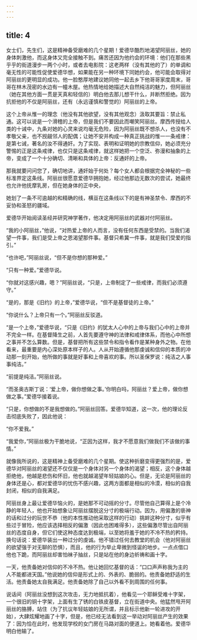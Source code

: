 ```yaml
---
---
---
```

title: 4
---



女士们，先生们，这是精神备受磨难的几个星期！爱德华酷烈地渴望阿丽丝，她的身体刺激他，而这身体又完全接触不到。痛苦还因为他约会的环境：他们在那些黑乎乎的街道漫步一两个小时，或者去电影院：这老两样（没有其他的了）的单调和毫无性的可能性促使爱德华想，如果能在另一种环境下同她约会，他可能会取得对阿丽丝的更明显的成功。他一脸憨厚地建议她同他一起去乡下他哥哥家度周末，哥哥在林木茂密的水边有一幢木屋。他热情地给她描述大自然纯洁的魅力，但阿丽丝（她在其他方面一贯是天真和轻信的）明白他去那儿想干什么，并断然拒绝。因为抗拒他的不仅是阿丽丝，还有（永远谨慎和警觉的）阿丽丝的上帝。

这个上帝从惟一的理念（他没有其他欲望，没有其他观念）汲取其要旨：禁止私通。这可以说是一个滑稽的上帝，但是我们不要因此而嘲笑阿丽丝。摩西传授给人类的十诫中，九条对她的心灵来说均毫无危险，因为阿丽丝既不想杀人，也没有不孝敬父亲，也不觊觎邻人的配偶；让她不安并构成一种真正挑战的惟一一条戒律：是第七诫，著名的汝不得通奸。为了实现、表明和证明她的宗教信仰，她必须充分警惕的正是这条戒律，也仅只是这条戒律，就这样她把一个空泛、弥漫和抽象的上帝，变成了一个十分确切、清晰和具体的上帝：反通奸的上帝。

那我就要问问您了，确切地讲，通奸始于何处？每个女人都会根据完全神秘的一些标准界定这条线。阿丽丝很愿意爱德华拥抱她，经过他那边无数次的尝试，她最终也允许他抚摩乳房，但在她身体的正中央，

她划了一条不可逾越的和精确的线，横亘在这条线以下的是有神圣禁令、摩西的不妥协和圣怒的疆域。

爱德华开始阅读圣经并研究神学著作，他决定用阿丽丝的武器对付阿丽丝。

“我的小阿丽丝，”他说，“对热爱上帝的人而言，没有任何东西是受禁的。当我们渴望一件事，我们是受上帝之恩渴望那件事。基督只希冀一件事，就是我们受爱的指引。”

“也许吧，”阿丽丝说，“但不是你想的那种爱。”

“只有一种爱。”爱德华说。

“你就对这感兴趣，嗯？”阿丽丝说，“只是，上帝制定了一些戒律，而我们必须遵守。”

“是的，那是《旧约》的上帝，”爱德华说，“但不是基督徒的上帝。”

“你说什么？上帝只有一个。”阿丽丝反驳道。

“是一个上帝，”爱德华说，“只是《旧约》的犹太人心中的上帝与我们心中的上帝并不完全一样。在基督降生之前，人首先要遵守神的法律和戒律体系，而他心中所想之事并不怎么算数。但是，基督把所有这些禁令和指令看作是某种身外之物。在他看来，最重要是内心深处原本样子的人。人从开始遵循他那虔诚和信仰的本质的冲动那一刻开始，他所做的事就是好事和上帝喜欢的事。所以圣保罗说：纯洁之人事事纯洁。”

“前提是纯洁。”阿丽丝说。

“而圣奥古斯丁说：‘爱上帝，做你想做之事。’你明白吗，阿丽丝？爱上帝，做你想做之事。”爱德华接着说。

“只是，你想做的不是我想做的。”阿丽丝回答。爱德华知道，这一次，他的理论反击彻底失败了，因此他说：

“你不爱我。”

“我爱你，”阿丽丝极为干脆地说，“正因为这样，我才不愿意我们做我们不该做的事情。”

就像我所说的，这是精神上备受磨难的几个星期。使这种折磨变得更强烈的是，爱德华对阿丽丝的渴望还不仅仅是一个身体对另一个身体的渴望；相反，这个身体越拒绝他，他越是悲伤和怀旧，他也就越渴望年轻姑娘的心。但是，无论是阿丽丝的身体还是心，都对爱德华的忧伤不感兴趣，这两方面都是相似的冷漠，相似的自我封闭，相似的自我满足。

阿丽丝身上最让爱德华恼火的，是她那不可动摇的分寸。尽管他自己算得上是个冷静的年轻人，他也开始想象让阿丽丝摆脱这分寸的极端行动。因为，用偏激的亵神的话和过分的玩世不恭（他的本性推动他采取这样的行动）挑衅这种分寸，似乎有些过于冒险，他应该选择相反的偏激（因此也困难得多），这些偏激尽管出自阿丽丝的态度自身，但它们使这种态度达到极端，以至她将羞于她的不冷不热的矜持。换句话说：爱德华装出一种过分的虔诚。他不错过任何去教堂的机会（他对阿丽丝的欲望强于对无聊的恐惧），而且，他的行为举止卑微到怪诞的地步。一点点借口他也下跪，而阿丽丝却害怕袜子抽丝，只是站在他的身边祈祷和画十字。

一天，他责备她对信仰的不冷不热。他让她回忆基督的话：“口口声声称我为主的人不能都进天国。”他说她的信仰是形式上的、外表的、脆弱的。他责备她舒适的生活。他责备她太自我满足。他责备她除了自己以外看不到周围的任何事。

说话间（阿丽丝没想到这次攻击，无力地抵抗着），他看见一个耶稣受难十字架，一个很旧的铜十字架，上面有生了锈的白铁皮基督，立在街道中央。他猛然甩开阿丽丝的胳膊，站住（为了抗议年轻姑娘的无所谓，并且标示他新一轮进攻的开始），大肆炫耀地画了十字，但是，他已经无法看到这一举动对阿丽丝产生的效果了：因为恰在此时，他发现学校的女门房在马路对面的便道上。她看着他。爱德华明白他输了。